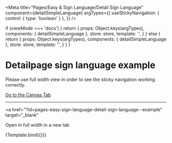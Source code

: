
<Meta
  title="Pages/Easy & Sign Language/Detail Sign Language"
  component={detailSimpleLanguage}
  argTypes={{
    useStickyNavigation: { control: { type: 'boolean' } },
  }}
/>

  if (viewMode === 'docs') {
    return {
      props: Object.keys(argTypes),
      components: { detailSimpleLanguage },
      store: store,
      template: '<detailSimpleLanguage :isSignLanguage="true" />',
    }
  } else {
    return {
      props: Object.keys(argTypes),
      components: { detailSimpleLanguage },
      store: store,
      template:
        '<detailSimpleLanguage :isSignLanguage="true" :useStickyNavigation="useStickyNavigation" />',
    }
  }
}

# Detailpage sign language example

Please use full width view in order to see the sticky navigation working correctly.

<a href="?path=/story/pages-sing-language-detail-easy-language--example">
  Go to the Canvas Tab
</a>

---

<a
  href="?id=pages-easy-sign-language-detail-sign-language--example"
  target="_blank"
>
  Open in full width in a new tab
</a>

<Canvas>
  <Story
    name="Example"
    args={{
      useStickyNavigation: true,
    }}
  >
    {Template.bind({})}
  </Story>
</Canvas>


